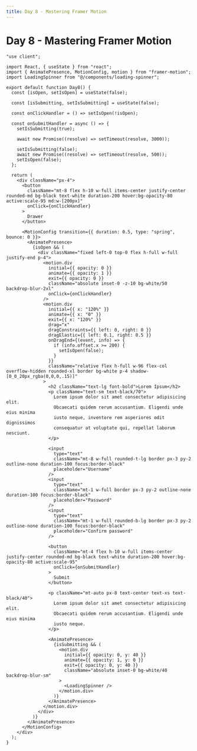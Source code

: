 ```yaml
---
title: Day 8 - Mastering Framer Motion
---
```


# Day 8 - Mastering Framer Motion

<Tabs id="day-8">

<Tab label="Preview">

<ComponentPreview name="framer-motion-day-8" />

</Tab>

<Tab label="Code">

```tsx title="components/day-8.tsx" showLineNumbers
"use client";

import React, { useState } from "react";
import { AnimatePresence, MotionConfig, motion } from "framer-motion";
import LoadingSpinner from "@/components/loading-spinner";

export default function Day8() {
  const [isOpen, setIsOpen] = useState(false);

  const [isSubmitting, setIsSubmitting] = useState(false);

  const onClickHandler = () => setIsOpen(!isOpen);

  const onSubmitHandler = async () => {
    setIsSubmitting(true);

    await new Promise((resolve) => setTimeout(resolve, 3000));

    setIsSubmitting(false);
    await new Promise((resolve) => setTimeout(resolve, 500));
    setIsOpen(false);
  };

  return (
    <div className="px-4">
      <button
        className="mt-8 flex h-10 w-full items-center justify-center rounded-md bg-black text-white duration-200 hover:bg-opacity-80 active:scale-95 md:w-[200px]"
        onClick={onClickHandler}
      >
        Drawer
      </button>

      <MotionConfig transition={{ duration: 0.5, type: "spring", bounce: 0 }}>
        <AnimatePresence>
          {isOpen && (
            <div className="fixed left-0 top-0 flex h-full w-full justify-end p-4">
              <motion.div
                initial={{ opacity: 0 }}
                animate={{ opacity: 1 }}
                exit={{ opacity: 0 }}
                className="absolute inset-0 -z-10 bg-white/50 backdrop-blur-2xl"
                onClick={onClickHandler}
              />
              <motion.div
                initial={{ x: "120%" }}
                animate={{ x: "0" }}
                exit={{ x: "120%" }}
                drag="x"
                dragConstraints={{ left: 0, right: 0 }}
                dragElastic={{ left: 0.1, right: 0.5 }}
                onDragEnd={(event, info) => {
                  if (info.offset.x >= 200) {
                    setIsOpen(false);
                  }
                }}
                className="relative flex h-full w-96 flex-col overflow-hidden rounded-xl border bg-white p-4 shadow-[0_0_20px_rgba(0,0,0,.15)]"
              >
                <h2 className="text-lg font-bold">Lorem Ipsum</h2>
                <p className="text-sm text-black/70">
                  Lorem ipsum dolor sit amet consectetur adipisicing elit.
                  Obcaecati quidem rerum accusantium. Eligendi unde eius minima
                  iusto neque, inventore rem asperiores odit dignissimos
                  consequatur at voluptate qui, repellat laborum nesciunt.
                </p>

                <input
                  type="text"
                  className="mt-8 w-full rounded-t-lg border px-3 py-2 outline-none duration-100 focus:border-black"
                  placeholder="Username"
                />
                <input
                  type="text"
                  className="mt-1 w-full border px-3 py-2 outline-none duration-100 focus:border-black"
                  placeholder="Password"
                />
                <input
                  type="text"
                  className="mt-1 w-full rounded-b-lg border px-3 py-2 outline-none duration-100 focus:border-black"
                  placeholder="Confirm password"
                />

                <button
                  className="mt-4 flex h-10 w-full items-center justify-center rounded-md bg-black text-white duration-200 hover:bg-opacity-80 active:scale-95"
                  onClick={onSubmitHandler}
                >
                  Submit
                </button>

                <p className="mt-auto px-8 text-center text-xs text-black/40">
                  Lorem ipsum dolor sit amet consectetur adipisicing elit.
                  Obcaecati quidem rerum accusantium. Eligendi unde eius minima
                  iusto neque.
                </p>

                <AnimatePresence>
                  {isSubmitting && (
                    <motion.div
                      initial={{ opacity: 0, y: 40 }}
                      animate={{ opacity: 1, y: 0 }}
                      exit={{ opacity: 0, y: 40 }}
                      className="absolute inset-0 bg-white/40 backdrop-blur-sm"
                    >
                      <LoadingSpinner />
                    </motion.div>
                  )}
                </AnimatePresence>
              </motion.div>
            </div>
          )}
        </AnimatePresence>
      </MotionConfig>
    </div>
  );
}
```

</Tab>

</Tabs>
